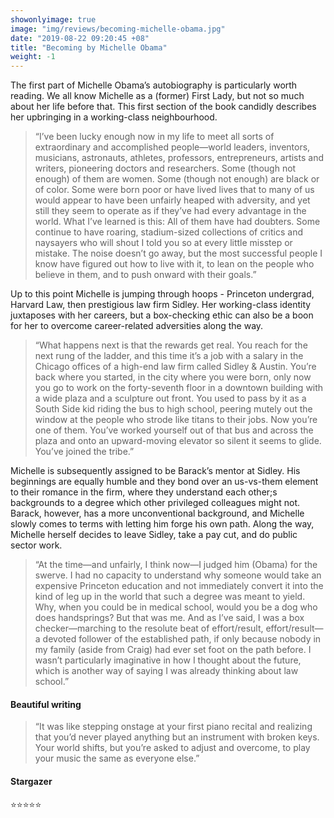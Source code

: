 ```yaml
---
showonlyimage: true
image: "img/reviews/becoming-michelle-obama.jpg"
date: "2019-08-22 09:20:45 +08" 
title: "Becoming by Michelle Obama"
weight: -1
---
```


The first part of Michelle Obama’s autobiography is particularly worth reading. We all know Michelle as a (former) First Lady, but not so much about her life before that. This first section of the book candidly describes her upbringing in a working-class neighbourhood.

>“I’ve been lucky enough now in my life to meet all sorts of extraordinary and accomplished people—world leaders, inventors, musicians, astronauts, athletes, professors, entrepreneurs, artists and writers, pioneering doctors and researchers. Some (though not enough) of them are women. Some (though not enough) are black or of color. Some were born poor or have lived lives that to many of us would appear to have been unfairly heaped with adversity, and yet still they seem to operate as if they’ve had every advantage in the world. What I’ve learned is this: All of them have had doubters. Some continue to have roaring, stadium-sized collections of critics and naysayers who will shout I told you so at every little misstep or mistake. The noise doesn’t go away, but the most successful people I know have figured out how to live with it, to lean on the people who believe in them, and to push onward with their goals.”

Up to this point Michelle is jumping through hoops - Princeton undergrad, Harvard Law, then prestigious law firm Sidley. Her working-class identity juxtaposes with her careers, but a box-checking ethic can also be a boon for her to overcome career-related adversities along the way. 

>“What happens next is that the rewards get real. You reach for the next rung of the ladder, and this time it’s a job with a salary in the Chicago offices of a high-end law firm called Sidley & Austin. You’re back where you started, in the city where you were born, only now you go to work on the forty-seventh floor in a downtown building with a wide plaza and a sculpture out front. You used to pass by it as a South Side kid riding the bus to high school, peering mutely out the window at the people who strode like titans to their jobs. Now you’re one of them. You’ve worked yourself out of that bus and across the plaza and onto an upward-moving elevator so silent it seems to glide. You’ve joined the tribe.”

Michelle is subsequently assigned to be Barack’s mentor at Sidley. His beginnings are equally humble and they bond over an us-vs-them element to their romance in the firm, where they understand each other;s backgrounds to a degree which other privileged colleagues might not. Barack, however, has a more unconventional background, and Michelle slowly comes to terms with letting him forge his own path. Along the way, Michelle herself decides to leave Sidley, take a pay cut, and do public sector work. 

> “At the time—and unfairly, I think now—I judged him (Obama) for the swerve. I had no capacity to understand why someone would take an expensive Princeton education and not immediately convert it into the kind of leg up in the world that such a degree was meant to yield. Why, when you could be in medical school, would you be a dog who does handsprings? But that was me. And as I’ve said, I was a box checker—marching to the resolute beat of effort/result, effort/result—a devoted follower of the established path, if only because nobody in my family (aside from Craig) had ever set foot on the path before. I wasn’t particularly imaginative in how I thought about the future, which is another way of saying I was already thinking about law school.” 
 
#### Beautiful writing

>“It was like stepping onstage at your first piano recital and realizing that you’d never played anything but an instrument with broken keys. Your world shifts, but you’re asked to adjust and overcome, to play your music the same as everyone else.”

#### Stargazer
⭐️⭐️⭐️⭐️⭐️